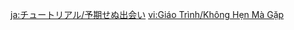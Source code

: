 {{Tutorial
|title    = Unexpected Encounter
|about    = Unexpected Encounter
|image1   = Tutorial Unexpected Encounter 1.png
|text1    = Use {{Color|help|Elemental Sight}} to scout out the elemental attributes of nearby entities.
|image2   = Tutorial Unexpected Encounter 2.png
|text2    = The Green Fellow left {{Color|help|Anemo footprints}}. Track him down.
}}
<noinclude>
<!-- interwikis -->
[[ja:チュートリアル/予期せぬ出会い]]
[[vi:Giáo Trình/Không Hẹn Mà Gặp]]
</noinclude>